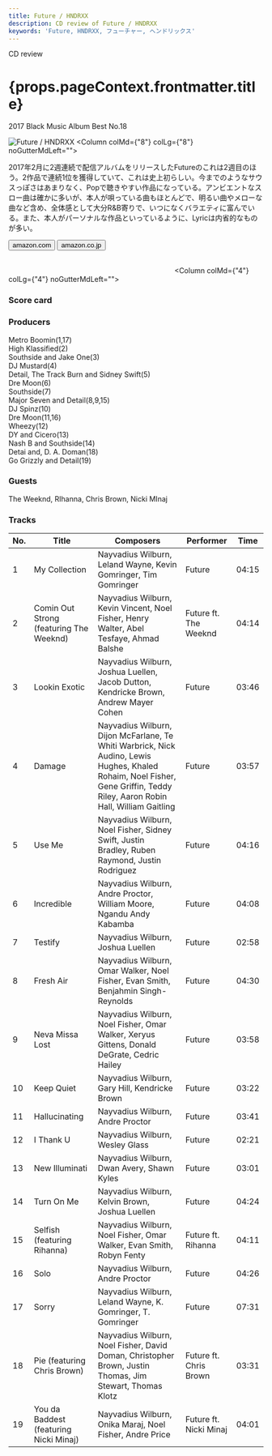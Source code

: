 ```yaml
---
title: Future / HNDRXX
description: CD review of Future / HNDRXX
keywords: 'Future, HNDRXX, フューチャー, ヘンドリックス'
---
```




<p className="largeP">CD review</p>
<h1 className="h1--no--margin">{props.pageContext.frontmatter.title}</h1>
<p className="largeP"><Link to="/best50/2017/">2017 Black Music Album Best No.18</Link></p>

<Row  className="image-card-group">
	<Column colMd={"4"} colLg={"4"} noGutterMdLeft="">
       <ImageCard>

![Future / HNDRXX](../../images/cd/future4L.jpg) 
</ImageCard>
	</Column>
	<Column colMd={"8"} colLg={"8"} noGutterMdLeft="">
	<p>
	2017年2月に2週連続で配信アルバムをリリースしたFutureのこれは2週目のほう。2作品で連続1位を獲得していて、これは史上初らしい。今までのようなサウスっぽさはあまりなく、Popで聴きやすい作品になっている。アンビエントなスロー曲は確かに多いが、本人が唄っている曲もほとんどで、明るい曲やメローな曲など含め、全体感として大分R&B寄りで、いつになくバラエティに富んでいる。また、本人がパーソナルな作品といっているように、Lyricは内省的なものが多い。
	</p>
	<div>
	  <Button href="https://amzn.to/3h9Sxul" kind="primary" size="small" renderIcon={ArrowUpRight24}>
      amazon.com
      </Button>
      <Button href="https://amzn.to/3ew3vsp" kind="secondary" size="small" renderIcon={ArrowUpRight24}>
      amazon.co.jp
      </Button>
	</div>
	<a href="https://geo.music.apple.com/jp/album/hndrxx/1253102461?mt=1&app=music&ls=1&at=11lcug" style="display:inline-block;overflow:hidden;background:url(https://linkmaker.itunes.apple.com/ja-jp/lockup.svg?releaseDate=2017-02-24&kind=album&bubble=apple_music&style=mono-black) no-repeat;width:180px;height:45px;"></a>
	<a href="https://geo.music.apple.com/jp/album/hndrxx/1208302551?app=itunes&at=11lcug" style="display:inline-block;overflow:hidden;background:url(https://linkmaker.itunes.apple.com/ja-jp/badge-lrg.svg?releaseDate=2017-02-24T00:00:00Z&kind=album&bubble=itunes_music) no-repeat;width:140px;height:45px;"></a>
	</Column>
</Row>
<Row >
	<Column colMd={"4"} colLg={"4"} noGutterMdLeft="">
<div>
    <h3>Score card</h3>
	<SliderJS1 value="3" />
    <SliderJS2 value="2" />
	<SliderJS3 value="2" />
    <SliderJS4 value="9" />
</div>
</Column>
<Column colMd={"8"} colLg={"8"} noGutterMdLeft="">
<div>
<h3>Producers</h3>
<p>
Metro Boomin(1,17)
<br/>High Klassified(2)
<br/>Southside and Jake One(3)
<br/>DJ Mustard(4)
<br/>Detail, The Track Burn and Sidney Swift(5)
<br/>Dre Moon(6)
<br/>Southside(7)
<br/>Major Seven and Detail(8,9,15)
<br/>DJ Spinz(10)
<br/>Dre Moon(11,16)
<br/>Wheezy(12)
<br/>DY and Cicero(13)
<br/>Nash B and Southside(14)
<br/>Detai and, D. A. Doman(18)
<br/>Go Grizzly and Detail(19)
</p>
<h3>Guests</h3>
<p>
The Weeknd, RIhanna, Chris Brown, Nicki MInaj
</p>
</div>
</Column>
</Row>

<h3>Tracks</h3>

| No. |	 Title                                 	|	 Composers                                                                                                                                                                |	 Performer             | Time  |
| --- |	--------------------------------------- | --------------------------------------------------------------------------------------------------------------------------------------------------------------------------- | ---------------------- | ----- |
| 1	  |	My Collection                          	| Nayvadius Wilburn, Leland Wayne, Kevin Gomringer, Tim Gomringer                                                                                                             |	Future                 | 04:15 |
| 2	  |	Comin Out Strong (featuring The Weeknd)	| Nayvadius Wilburn, Kevin Vincent, Noel Fisher, Henry Walter, Abel Tesfaye, Ahmad Balshe                                                                                     |	Future ft. The Weeknd  | 04:14 |
| 3	  |	Lookin Exotic                          	| Nayvadius Wilburn, Joshua Luellen, Jacob Dutton, Kendricke Brown, Andrew Mayer Cohen                                                                                        |	Future                 | 03:46 |
| 4	  |	Damage                                 	| Nayvadius Wilburn, Dijon McFarlane, Te Whiti Warbrick, Nick Audino, Lewis Hughes, Khaled Rohaim, Noel Fisher, Gene Griffin, Teddy Riley, Aaron Robin Hall, William Gaitling |	Future                 | 03:57 |
| 5	  |	Use Me                                 	| Nayvadius Wilburn, Noel Fisher, Sidney Swift, Justin Bradley, Ruben Raymond, Justin Rodriguez                                                                               |	Future                 | 04:16 |
| 6	  |	Incredible                             	| Nayvadius Wilburn, Andre Proctor, William Moore, Ngandu Andy Kabamba                                                                                                        |	Future                 | 04:08 |
| 7	  |	Testify                                	| Nayvadius Wilburn, Joshua Luellen                                                                                                                                           |	Future                 | 02:58 |
| 8	  |	Fresh Air                              	| Nayvadius Wilburn, Omar Walker, Noel Fisher, Evan Smith, Benjahmin Singh-Reynolds                                                                                           |	Future                 | 04:30 |
| 9	  |	Neva Missa Lost                        	| Nayvadius Wilburn, Noel Fisher, Omar Walker, Xeryus Gittens, Donald DeGrate, Cedric Hailey                                                                                  |	Future                 | 03:58 |
| 10  |	Keep Quiet                             	| Nayvadius Wilburn, Gary Hill, Kendricke Brown                                                                                                                               |	Future                 | 03:22 |
| 11  |	Hallucinating                          	| Nayvadius Wilburn, Andre Proctor                                                                                                                                            |	Future                 | 03:41 |
| 12  |	I Thank U                              	| Nayvadius Wilburn, Wesley Glass                                                                                                                                             |	Future                 | 02:21 |
| 13  |	New Illuminati                         	| Nayvadius Wilburn, Dwan Avery, Shawn Kyles                                                                                                                                  |	Future                 | 03:01 |
| 14  |	Turn On Me                             	| Nayvadius Wilburn, Kelvin Brown, Joshua Luellen                                                                                                                             |	Future                 | 04:24 |
| 15  |	Selfish (featuring Rihanna)            	| Nayvadius Wilburn, Noel Fisher, Omar Walker, Evan Smith, Robyn Fenty                                                                                                        |	Future ft. Rihanna     | 04:11 |
| 16  |	Solo                                   	| Nayvadius Wilburn, Andre Proctor                                                                                                                                            |	Future                 | 04:26 |
| 17  |	Sorry                                  	| Nayvadius Wilburn, Leland Wayne, K. Gomringer, T. Gomringer                                                                                                                 |	Future                 | 07:31 |
| 18  |	Pie (featuring Chris Brown)            	| Nayvadius Wilburn, Noel Fisher, David Doman, Christopher Brown, Justin Thomas, Jim Stewart, Thomas Klotz                                                                    |	Future ft. Chris Brown | 03:31 |
| 19  |	You da Baddest (featuring Nicki Minaj) 	| Nayvadius Wilburn, Onika Maraj, Noel Fisher, Andre Price                                                                                                                    |	Future ft. Nicki Minaj | 04:01 |

